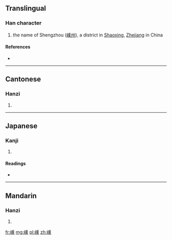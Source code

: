 ==Translingual==

===Han character===
{{Han char|rn=46|rad=山|as=10|sn=13|four=2279<sub>1</sub>|canj=山竹木心 (UHDP)|ids=⿰[[山]][[乘]]}}

# the name of Shengzhou ([[w:Shengzhou|嵊州]]), a district in [[w:Shaoxing|Shaoxing]], [[Zhejiang]] in China

====References====
* {{Han ref|kx=0317.521|dkj=08320|dj=0617.230|hdz=10790.170|uh=5D4A|ud=23882|bh=DD4F|bd=56655}}

----

==Cantonese==

===Hanzi===
{{yue-hanzi|jyut=|y=sing6}}

# {{defn|lang=yue|sort=山10}}

----

==Japanese==

===Kanji===
{{ja-kanji|grade=|rs=山10}}

# {{defn|lang=ja|sort=山10}}

====Readings====
* {{ja-readings|on=[[しょう]] (shō), [[じょう]] (jō)|kun=}}

----

==Mandarin==

===Hanzi===
{{cmn-hanzi|pin=[[shèng]] ([[sheng4]])|wg=sheng<sup>4</sup>}}

# {{defn|lang=cmn|sort=山10}}

[[fr:嵊]]
[[mg:嵊]]
[[pl:嵊]]
[[zh:嵊]]